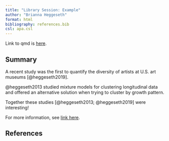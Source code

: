 ```yaml
---
title: "Library Session: Example"
author: "Brianna Heggeseth"
format: html
bibliography: references.bib
csl: apa.csl
---
```


Link to qmd is [here](FYCLibrarySession.qmd).

## Summary

A recent study was the first to quantify the diversity of artists at U.S. art museums [@heggeseth2019]. 

@heggeseth2013 studied mixture models for clustering longitudinal data and offered an alternative solution when trying to cluster by growth pattern.

Together these studies [@heggeseth2013; @heggeseth2019] were interesting!

For more information, see [link here](https://quarto.org/docs/authoring/footnotes-and-citations.html).

## References

::: {#refs}
:::
